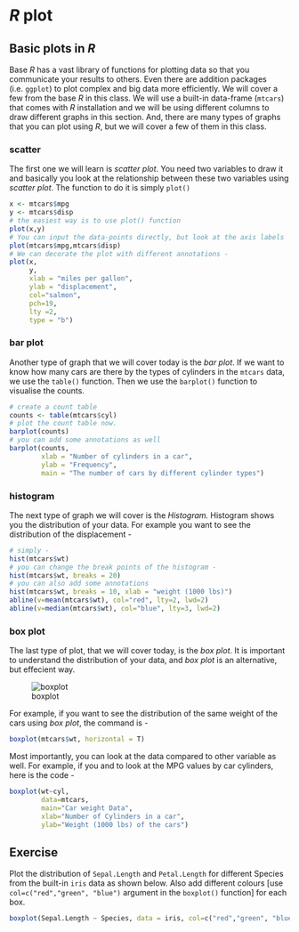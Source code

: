 # *R* plot

## Basic plots in *R*

Base *R* has a vast library of functions for plotting data so that you communicate your results to others. Even there are addition packages (i.e. `ggplot`) to plot complex and big data more efficiently. We will cover a few from the base *R* in this class. We will use a built-in data-frame (`mtcars`) that comes with *R* installation and we will be using different columns to draw different graphs in this section. And, there are many types of graphs that you can plot using *R*, but we will cover a few of them in this class. 


### scatter
The first one we will learn is *scatter plot*. You need two variables to draw it and basically you look at the relationship between these two variables using *scatter plot*. The function to do it is simply `plot()`

```r
x <- mtcars$mpg
y <- mtcars$disp
# the easiest way is to use plot() function
plot(x,y)
# You can input the data-points directly, but look at the axis labels
plot(mtcars$mpg,mtcars$disp)
# We can decorate the plot with different annotations -
plot(x,
     y, 
     xlab = "miles per gallon", 
     ylab = "displacement", 
     col="salmon", 
     pch=19, 
     lty =2, 
     type = "b")
```

### bar plot
Another type of graph that we will cover today is the *bar plot*. If we want to know how many cars are there by the types of cylinders in the `mtcars` data, we use the `table()` function. Then we use the `barplot()` function to visualise the counts.

```r
# create a count table
counts <- table(mtcars$cyl)
# plot the count table now. 
barplot(counts)
# you can add some annotations as well
barplot(counts,
        xlab = "Number of cylinders in a car",
        ylab = "Frequency",
        main = "The number of cars by different cylinder types")
```

### histogram

The next type of graph we will cover is the *Histogram.* Histogram shows you the distribution of your data. For example you want to see the distribution of the displacement -

```r
# simply -
hist(mtcars$wt)
# you can change the break points of the histogram -
hist(mtcars$wt, breaks = 20)
# you can also add some annotations
hist(mtcars$wt, breaks = 10, xlab = "weight (1000 lbs)")
abline(v=mean(mtcars$wt), col="red", lty=2, lwd=2) 
abline(v=median(mtcars$wt), col="blue", lty=3, lwd=2)
```

### box plot
The last type of plot, that we will cover today, is the *box plot*. It is important to understand the distribution of your data, and  *box plot* is an alternative, but effecient way. 

![boxplot](https://miro.medium.com/max/1400/1*2c21SkzJMf3frPXPAR_gZA.png)

For example, if you want to see the distribution of the same weight of the cars using *box plot*, the command is - 

```r
boxplot(mtcars$wt, horizontal = T)
```
Most importantly, you can look at the data compared to other variable as well. For example, if you and to look at the MPG values by car cylinders, here is the code -

```r
boxplot(wt~cyl,
        data=mtcars, 
        main="Car weight Data",
        xlab="Number of Cylinders in a car", 
        ylab="Weight (1000 lbs) of the cars")
```

## Exercise

Plot the distribution of `Sepal.Length` and `Petal.Length` for different Species from the built-in `iris` data as shown below. Also add different colours [use `col=c("red","green", "blue")` argument in the `boxplot()` function] for each box.

```r
boxplot(Sepal.Length ~ Species, data = iris, col=c("red","green", "blue"))
```

